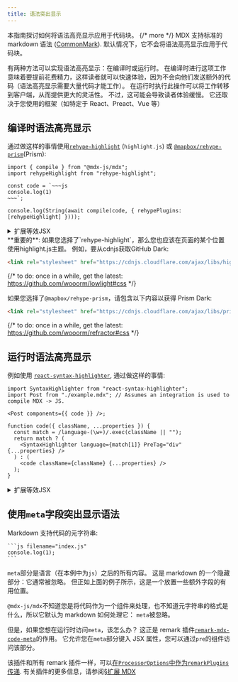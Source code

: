 ```yaml
---
title: 语法突出显示
---
```


本指南探讨如何将语法高亮显示应用于代码块。 {/* more */}
MDX 支持标准的 markdown 语法 ([CommonMark][]).
默认情况下，它不会将语法高亮显示应用于代码块。

有两种方法可以实现语法高亮显示：在编译时或运行时。
在编译时进行这项工作意味着要提前花费精力，这样读者就可以快速体验，因为不会向他们发送额外的代码（语法高亮显示需要大量代码才能工作）。
在运行时执行此操作可以将工作转移到客户端，从而提供更大的灵活性。
不过，这可能会导致读者体验缓慢。
它还取决于您使用的框架（如特定于 React、Preact、Vue 等）

## 编译时语法高亮显示

通过做这样的事情使用[`rehype-highlight`][rehype-highlight] (`highlight.js`) 或 [`@mapbox/rehype-prism`][rehype-prism](Prism):

```tsx path="example.js"
import { compile } from "@mdx-js/mdx";
import rehypeHighlight from "rehype-highlight";

const code = `~~~js
console.log(1)
~~~`;

console.log(String(await compile(code, { rehypePlugins: [rehypeHighlight] })));
```

<details>
  <summary>扩展等效JSX</summary>

```tsx path="output.jsx"
<>
  <pre>
    <code className="hljs language-js">
      <span className="hljs-variable language_">console</span>.<span className="hljs-title function_">log</span>(
      <span className="hljs-number">1</span>)
    </code>
  </pre>
</>
```

</details>

<Note type="important">
  **重要的**: 如果您选择了`rehype-highlight`，那么您也应该在页面的某个位置使用highlight.js主题。
  例如，要从cdnjs获取GitHub Dark:

```html
<link rel="stylesheet" href="https://cdnjs.cloudflare.com/ajax/libs/highlight.js/11.8.0/styles/github-dark.min.css" />
```

{/* to do: once in a while, get the latest: <https://github.com/wooorm/lowlight#css> */}

如果您选择了`@mapbox/rehype-prism`，请包含以下内容以获得 Prism Dark:

```html
<link rel="stylesheet" href="https://cdnjs.cloudflare.com/ajax/libs/prism/1.27.0/themes/prism-dark.min.css" />
```

{/* to do: once in a while, get the latest: <https://github.com/wooorm/refractor#css> */}

</Note>

## 运行时语法高亮显示

例如使用 [`react-syntax-highlighter`][react-syntax-highlighter], 通过做这样的事情:

```tsx path="example.jsx"
import SyntaxHighlighter from "react-syntax-highlighter";
import Post from "./example.mdx"; // Assumes an integration is used to compile MDX -> JS.

<Post components={{ code }} />;

function code({ className, ...properties }) {
  const match = /language-(\w+)/.exec(className || "");
  return match ? (
    <SyntaxHighlighter language={match[1]} PreTag="div" {...properties} />
  ) : (
    <code className={className} {...properties} />
  );
}
```

<details>
  <summary>扩展等效JSX</summary>

```tsx path="output.jsx"
<>
  <pre>
    <div
      className="language-js"
      style={{
        background: "#F0F0F0",
        color: "#444",
        display: "block",
        overflowX: "auto",
        padding: "0.5em",
      }}
    >
      <code style={{ whiteSpace: "pre" }}>
        <span>console.</span>
        <span style={{ color: "#397300" }}>log</span>
        <span>(</span>
        <span style={{ color: "#880000" }}>1</span>
        <span>)</span>
      </code>
    </div>
  </pre>
</>
```

</details>

## 使用`meta`字段突出显示语法

Markdown 支持代码的元字符串:

````mdx path="example.mdx"
```js filename="index.js"
console.log(1);
```
````

`meta`部分是语言（在本例中为`js`）之后的所有内容。
这是 markdown 的一个隐藏部分：它通常被忽略。
但正如上面的例子所示，这是一个放置一些额外字段的有用位置。

`@mdx-js/mdx`不知道您是将代码作为一个组件来处理，也不知道元字符串的格式是什么，所以它默认为 markdown 如何处理它：
`meta`被忽略。

但是，如果您想在运行时访问`meta`，该怎么办？
这正是 remark 插件[`remark-mdx-code-meta`][remark-mdx-code-meta]的作用。
它允许您在`meta`部分键入 JSX 属性，您可以通过`pre`的组件访问该部分。

该插件和所有 remark 插件一样，可以[在`ProcessorOptions`中作为`remarkPlugins`传递][processor-options].
有关插件的更多信息，请参阅[§扩展 MDX][extend]

[commonmark]: https://spec.commonmark.org/current/
[rehype-highlight]: https://github.com/rehypejs/rehype-highlight
[rehype-prism]: https://github.com/mapbox/rehype-prism
[react-syntax-highlighter]: https://github.com/react-syntax-highlighter/react-syntax-highlighter
[remark-mdx-code-meta]: https://github.com/remcohaszing/remark-mdx-code-meta
[processor-options]: /packages/mdx/#processoroptions
[extend]: /docs/extending-mdx/
